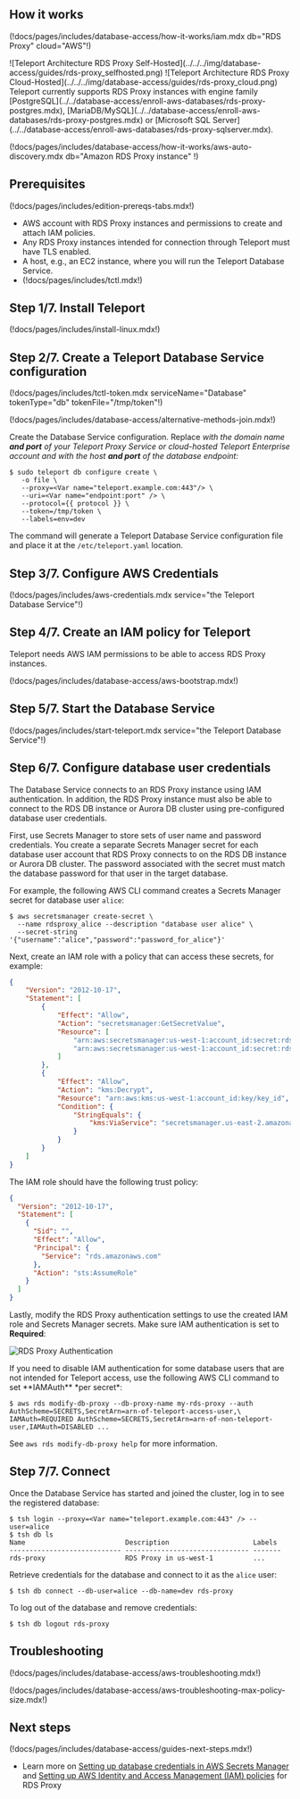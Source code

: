 ## How it works

(!docs/pages/includes/database-access/how-it-works/iam.mdx db="RDS Proxy" cloud="AWS"!)

<Tabs>
<TabItem label="Self-Hosted">
![Teleport Architecture RDS Proxy Self-Hosted](../../../img/database-access/guides/rds-proxy_selfhosted.png)
</TabItem>
<TabItem label="Cloud-Hosted">
![Teleport Architecture RDS Proxy Cloud-Hosted](../../../img/database-access/guides/rds-proxy_cloud.png)
</TabItem>

</Tabs>

<Admonition type="note" title="Supported Engine Family">
Teleport currently supports RDS Proxy instances with engine family
[PostgreSQL](../../database-access/enroll-aws-databases/rds-proxy-postgres.mdx),
[MariaDB/MySQL](../../database-access/enroll-aws-databases/rds-proxy-postgres.mdx) or
[Microsoft SQL Server](../../database-access/enroll-aws-databases/rds-proxy-sqlserver.mdx).
</Admonition>

(!docs/pages/includes/database-access/how-it-works/aws-auto-discovery.mdx db="Amazon RDS Proxy instance" !)

## Prerequisites

(!docs/pages/includes/edition-prereqs-tabs.mdx!)

- AWS account with RDS Proxy instances and permissions to create and attach IAM policies.
- Any RDS Proxy instances intended for connection through Teleport must have TLS enabled.
- A host, e.g., an EC2 instance, where you will run the Teleport Database
  Service.
- (!docs/pages/includes/tctl.mdx!)

## Step 1/7. Install Teleport

(!docs/pages/includes/install-linux.mdx!)

## Step 2/7. Create a Teleport Database Service configuration

(!docs/pages/includes/tctl-token.mdx serviceName="Database" tokenType="db" tokenFile="/tmp/token"!)

(!docs/pages/includes/database-access/alternative-methods-join.mdx!)

Create the Database Service configuration. Replace <Var
name="teleport.example.com:443" /> with the domain name **and port** of your
Teleport Proxy Service or cloud-hosted Teleport Enterprise account and
<Var name="endpoint:port" /> with the host **and port** of the database endpoint:

```code
$ sudo teleport db configure create \
   -o file \
   --proxy=<Var name="teleport.example.com:443"/> \
   --uri=<Var name="endpoint:port" /> \
   --protocol={{ protocol }} \
   --token=/tmp/token \
   --labels=env=dev
```

The command will generate a Teleport Database Service configuration file and
place it at the `/etc/teleport.yaml` location.

## Step 3/7. Configure AWS Credentials

(!docs/pages/includes/aws-credentials.mdx service="the Teleport Database Service"!)

## Step 4/7. Create an IAM policy for Teleport

Teleport needs AWS IAM permissions to be able to access RDS Proxy instances.

(!docs/pages/includes/database-access/aws-bootstrap.mdx!)

## Step 5/7. Start the Database Service

(!docs/pages/includes/start-teleport.mdx service="the Teleport Database Service"!)

## Step 6/7. Configure database user credentials

The Database Service connects to an RDS Proxy instance using IAM
authentication. In addition, the RDS Proxy instance must also be able to
connect to the RDS DB instance or Aurora DB cluster using pre-configured
database user credentials.

First, use Secrets Manager to store sets of user name and password credentials.
You create a separate Secrets Manager secret for each database user account
that RDS Proxy connects to on the RDS DB instance or Aurora DB cluster. The
password associated with the secret must match the database password for that
user in the target database.

For example, the following AWS CLI command creates a Secrets Manager secret for
database user `alice`:

```code
$ aws secretsmanager create-secret \
  --name rdsproxy_alice --description "database user alice" \
  --secret-string '{"username":"alice","password":"password_for_alice"}'
```

Next, create an IAM role with a policy that can access these secrets, for
example:

```json
{
    "Version": "2012-10-17",
    "Statement": [
        {
            "Effect": "Allow",
            "Action": "secretsmanager:GetSecretValue",
            "Resource": [
                "arn:aws:secretsmanager:us-west-1:account_id:secret:rdsproxy_alice",
                "arn:aws:secretsmanager:us-west-1:account_id:secret:rdsproxy_anotheruser"
            ]
        },
        {   
            "Effect": "Allow",
            "Action": "kms:Decrypt",
            "Resource": "arn:aws:kms:us-west-1:account_id:key/key_id",
            "Condition": {
                "StringEquals": {
                    "kms:ViaService": "secretsmanager.us-east-2.amazonaws.com"
                }
            }
        }
    ]
}
```

The IAM role should have the following trust policy:

```json
{
  "Version": "2012-10-17",
  "Statement": [
    {
      "Sid": "",
      "Effect": "Allow",
      "Principal": {
        "Service": "rds.amazonaws.com"
      },
      "Action": "sts:AssumeRole"
    }
  ]
}
```

Lastly, modify the RDS Proxy authentication settings to use the created IAM
role and Secrets Manager secrets. Make sure IAM authentication is set to
**Required**:

![RDS Proxy Authentication](../../../img/database-access/guides/rds-proxy_auth.png)

<Admonition type="tip" title="IAM authentication per database user">
If you need to disable IAM authentication for some database users that are not
intended for Teleport access, use the following AWS CLI command to set
**IAMAuth** *per secret*:

```code
$ aws rds modify-db-proxy --db-proxy-name my-rds-proxy --auth AuthScheme=SECRETS,SecretArn=arn-of-teleport-access-user,\
IAMAuth=REQUIRED AuthScheme=SECRETS,SecretArn=arn-of-non-teleport-user,IAMAuth=DISABLED ...
```

See `aws rds modify-db-proxy help` for more information.
</Admonition>

## Step 7/7. Connect

Once the Database Service has started and joined the cluster, log in to see the
registered database:

```code
$ tsh login --proxy=<Var name="teleport.example.com:443" /> --user=alice
$ tsh db ls
Name                         Description                     Labels
---------------------------- ------------------------------- -------
rds-proxy                    RDS Proxy in us-west-1          ...
```

Retrieve credentials for the database and connect to it as the `alice` user:

```code
$ tsh db connect --db-user=alice --db-name=dev rds-proxy
```

To log out of the database and remove credentials:

```code
$ tsh db logout rds-proxy
```

## Troubleshooting

(!docs/pages/includes/database-access/aws-troubleshooting.mdx!)

(!docs/pages/includes/database-access/aws-troubleshooting-max-policy-size.mdx!)

## Next steps

(!docs/pages/includes/database-access/guides-next-steps.mdx!)
- Learn more on [Setting up database credentials in AWS Secrets
  Manager](https://docs.aws.amazon.com/AmazonRDS/latest/UserGuide/rds-proxy-setup.html)
  and [Setting up AWS Identity and Access Management (IAM)
  policies](https://docs.aws.amazon.com/AmazonRDS/latest/UserGuide/rds-proxy-setup.html)
  for RDS Proxy

